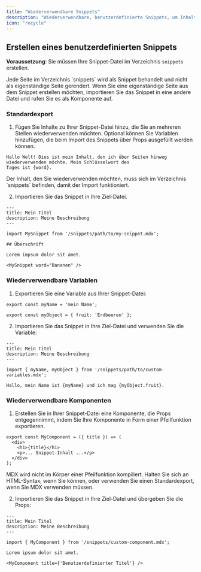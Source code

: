 ```yaml
---
title: "Wiederverwendbare Snippets"
description: "Wiederverwendbare, benutzerdefinierte Snippets, um Inhalte synchron zu halten"
icon: "recycle"
---
```



<SnippetIntro />

## Erstellen eines benutzerdefinierten Snippets

**Voraussetzung**: Sie müssen Ihre Snippet-Datei im Verzeichnis `snippets` erstellen.

<Note>
  Jede Seite im Verzeichnis `snippets` wird als Snippet behandelt und nicht 
  als eigenständige Seite gerendert. Wenn Sie eine eigenständige Seite 
  aus dem Snippet erstellen möchten, importieren Sie das Snippet in eine 
  andere Datei und rufen Sie es als Komponente auf.
</Note>

### Standardexport

1. Fügen Sie Inhalte zu Ihrer Snippet-Datei hinzu, die Sie an mehreren 
   Stellen wiederverwenden möchten. Optional können Sie Variablen hinzufügen, 
   die beim Import des Snippets über Props ausgefüllt werden können.

```mdx snippets/my-snippet.mdx
Hallo Welt! Dies ist mein Inhalt, den ich über Seiten hinweg wiederverwenden möchte. Mein Schlüsselwort des 
Tages ist {word}.
```

<Warning>
  Der Inhalt, den Sie wiederverwenden möchten, muss sich im Verzeichnis `snippets` befinden, 
  damit der Import funktioniert.
</Warning>

2. Importieren Sie das Snippet in Ihre Ziel-Datei.

```mdx destination-file.mdx
---
title: Mein Titel
description: Meine Beschreibung
---

import MySnippet from '/snippets/path/to/my-snippet.mdx';

## Überschrift

Lorem impsum dolor sit amet.

<MySnippet word="Bananen" />
```

### Wiederverwendbare Variablen

1. Exportieren Sie eine Variable aus Ihrer Snippet-Datei:

```mdx snippets/path/to/custom-variables.mdx
export const myName = 'mein Name';

export const myObject = { fruit: 'Erdbeeren' };
```

2. Importieren Sie das Snippet in Ihre Ziel-Datei und verwenden Sie die Variable:

```mdx destination-file.mdx
---
title: Mein Titel
description: Meine Beschreibung
---

import { myName, myObject } from '/snippets/path/to/custom-variables.mdx';

Hallo, mein Name ist {myName} und ich mag {myObject.fruit}.
```

### Wiederverwendbare Komponenten

1. Erstellen Sie in Ihrer Snippet-Datei eine Komponente, die Props entgegennimmt, indem Sie 
   Ihre Komponente in Form einer Pfeilfunktion exportieren.

```mdx snippets/custom-component.mdx
export const MyComponent = ({ title }) => (
  <div>
    <h1>{title}</h1>
    <p>... Snippet-Inhalt ...</p>
  </div>
);
```

<Warning>
  MDX wird nicht im Körper einer Pfeilfunktion kompiliert. Halten Sie sich 
  an HTML-Syntax, wenn Sie können, oder verwenden Sie einen Standardexport, 
  wenn Sie MDX verwenden müssen.
</Warning>

2. Importieren Sie das Snippet in Ihre Ziel-Datei und übergeben Sie die Props:

```mdx destination-file.mdx
---
title: Mein Titel
description: Meine Beschreibung
---

import { MyComponent } from '/snippets/custom-component.mdx';

Lorem ipsum dolor sit amet.

<MyComponent title={'Benutzerdefinierter Titel'} />
```